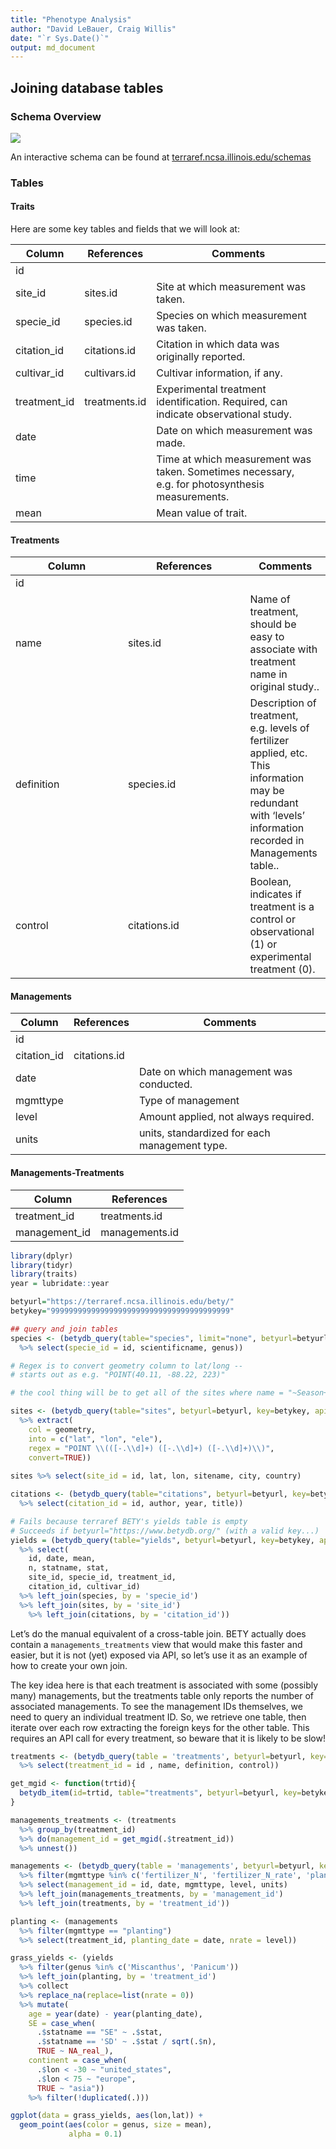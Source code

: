 ```yaml
---
title: "Phenotype Analysis"
author: "David LeBauer, Craig Willis"
date: "`r Sys.Date()`"
output: md_document
---
```


## Joining database tables  

### Schema Overview

![](https://raw.githubusercontent.com/ebimodeling/betydb_manuscript/master/figures/gcbb12420-fig-0001.png)

An interactive schema can be found at [terraref.ncsa.illinois.edu/schemas](https::terraref.ncsa.illinois.edu/schemas)


### Tables

#### Traits

Here are some key tables and fields that we will look at:


| Column       | References    | Comments                                                                                        |
|--------------|---------------|-------------------------------------------------------------------------------------------------|
| id           |               |                                                                                                 |
| site_id      | sites.id      | Site at which measurement was taken.                                                            |
| specie_id    | species.id    | Species on which measurement was taken.                                                         |
| citation_id  | citations.id  | Citation in which data was originally reported.                                                 |
| cultivar_id  | cultivars.id  | Cultivar information, if any.                                                                   |
| treatment_id | treatments.id | Experimental treatment identification. Required, can indicate observational study.              |
| date         |               | Date on which measurement was made.                                                             |
| time         |               | Time at which measurement was taken. Sometimes necessary, e.g. for photosynthesis measurements. |
| mean         |               | Mean value of trait.                       



#### Treatments



| Column       | References    | Comments                                                                                        |
|--------------|---------------|----------|
| id           |               ||
| name      | sites.id      | Name of treatment, should be easy to associate with treatment name in original study..|
| definition    | species.id    | 	Description of treatment, e.g. levels of fertilizer applied, etc. This information may be redundant with 'levels' information recorded in Managements table..|
| control  | citations.id  |Boolean, indicates if treatment is a control or observational (1) or experimental treatment (0).|


#### Managements


| Column      | References   | Comments                                      |
|-------------|--------------|-----------------------------------------------|
| id          |              |                                               |
| citation_id | citations.id |                                               |
| date        |              | Date on which management was conducted.       |
| mgmttype    |              | Type of management                            |
| level       |              | Amount applied, not always required.          |
| units       |              | units, standardized for each management type. |


#### Managements-Treatments

| Column        | References     |
|---------------|----------------|
| treatment_id  | treatments.id  |
| management_id | managements.id |


```r

library(dplyr)
library(tidyr)
library(traits)
year = lubridate::year

betyurl="https://terraref.ncsa.illinois.edu/bety/"
betykey="9999999999999999999999999999999999999999"

## query and join tables
species <- (betydb_query(table="species", limit="none", betyurl=betyurl, key=betykey, api_version="beta")
  %>% select(specie_id = id, scientificname, genus))

# Regex is to convert geometry column to lat/long --
# starts out as e.g. "POINT(40.11, -88.22, 223)"

# the cool thing will be to get all of the sites where name = "~Season+2+plot" and plot the polygons on a map. is it possible to do this + keep the polygon geometries? Most of the sites in terraref are polygons ...

sites <- (betydb_query(table="sites", betyurl=betyurl, key=betykey, api_version="beta")
  %>% extract(
    col = geometry,
    into = c("lat", "lon", "ele"),
    regex = "POINT \\(([-.\\d]+) ([-.\\d]+) ([-.\\d]+)\\)",
    convert=TRUE))
  
sites %>% select(site_id = id, lat, lon, sitename, city, country)

citations <- (betydb_query(table="citations", betyurl=betyurl, key=betykey, api_version="beta")
  %>% select(citation_id = id, author, year, title))

# Fails because terraref BETY's yields table is empty
# Succeeds if betyurl="https://www.betydb.org/" (with a valid key...)
yields = (betydb_query(table="yields", betyurl=betyurl, key=betykey, api_version="beta")
  %>% select(
    id, date, mean,
    n, statname, stat,
    site_id, specie_id, treatment_id,
    citation_id, cultivar_id)
  %>% left_join(species, by = 'specie_id')
  %>% left_join(sites, by = 'site_id')
    %>% left_join(citations, by = 'citation_id'))

```

Let's do the manual equivalent of a cross-table join. BETY actually does contain a `managements_treatments` view that would make this faster and easier, but it is not (yet) exposed via API, so let's use it as an example of how to create your own join.

The key idea here is that each treatment is associated with some (possibly many) managements, but the treatments table only reports the number of associated managements. To see the management IDs themselves, we need to query an individual treatment ID. So, we retrieve one table, then iterate over each row extracting the foreign keys for the other table. This requires an API call for every treatment, so beware that it is likely to be slow!

```r
treatments <- (betydb_query(table = 'treatments', betyurl=betyurl, key=betykey, api_version="beta")
  %>% select(treatment_id = id , name, definition, control))

get_mgid <- function(trtid){
  betydb_item(id=trtid, table="treatments", betyurl=betyurl, key=betykey, api_version="beta")$managements$management.id
}

managements_treatments <- (treatments 
  %>% group_by(treatment_id)
  %>% do(management_id = get_mgid(.$treatment_id))
  %>% unnest())

managements <- (betydb_query(table = 'managements', betyurl=betyurl, key=betykey, api_version="beta")
  %>% filter(mgmttype %in% c('fertilizer_N', 'fertilizer_N_rate', 'planting', 'irrigation'))
  %>% select(management_id = id, date, mgmttype, level, units)
  %>% left_join(managements_treatments, by = 'management_id')
  %>% left_join(treatments, by = 'treatment_id'))

planting <- (managements
  %>% filter(mgmttype == "planting")
  %>% select(treatment_id, planting_date = date, nrate = level))

grass_yields <- (yields
  %>% filter(genus %in% c('Miscanthus', 'Panicum'))
  %>% left_join(planting, by = 'treatment_id')
  %>% collect
  %>% replace_na(replace=list(nrate = 0))
  %>% mutate(
    age = year(date) - year(planting_date),
    SE = case_when(
      .$statname == "SE" ~ .$stat,
      .$statname == 'SD' ~ .$stat / sqrt(.$n),
      TRUE ~ NA_real_),
    continent = case_when(
      .$lon < -30 ~ "united_states",
      .$lon < 75 ~ "europe",
      TRUE ~ "asia"))
    %>% filter(!duplicated(.)))

ggplot(data = grass_yields, aes(lon,lat)) + 
  geom_point(aes(color = genus, size = mean), 
             alpha = 0.1)
```
